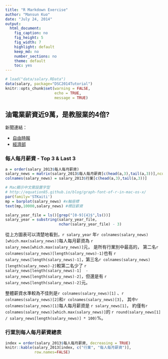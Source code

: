 ```yaml
---
title: "R Markdown Exercise"
author: "Mansun Kuo"
date: "July 24, 2014"
output:
  html_document:
    fig_caption: no
    fig_height: 5
    fig_width: 7
    highlight: default
    keep_md: no
    number_sections: no
    theme: default
    toc: yes
---
```



```r
# load("data/salary.RData")
data(salary, package="DSC2014Tutorial")
knitr::opts_chunk$set(warning = FALSE,
                      echo = TRUE,
                      message = TRUE)
```


## 油電業薪資近9萬，是教服業的4倍?

新聞連結：

- [自由時報](https://tw.news.yahoo.com/%E6%B2%B9%E9%9B%BB%E6%A5%AD%E8%96%AA%E8%B3%87%E8%BF%919%E8%90%AC-%E6%95%99%E6%9C%8D%E6%A5%AD%E7%9A%844%E5%80%8D-221333602.html)
- [經濟部](http://www.moea.gov.tw/Mns/populace/news/News.aspx?kind=1&menu_id=40&news_id=35719)


### 每人每月薪資 - Top 3 & Last 3

```r
a = order(salary_2013$每人每月薪資)
salary_news = matrix(salary_2013$每人每月薪資[c(head(a,3),tail(a,3))],ncol = 6)
colnames(salary_news) = salary_2013$行業[c(head(a,3),tail(a,3))]

# Mac顯示中文需設置字型
# http://equation85.github.io/blog/graph-font-of-r-in-mac-os-x/
par(family='STKaiti')
mp = barplot(salary_news) #x軸座標
text(mp,10000,salary_news) #標註薪資
```

```r
salary_year_file = ls()[grep("[0-9]{4}$",ls())]
salary_year = substring(salary_year_file,
                        nchar(salary_year_file) - 3)
```


從上方圖表可以清楚地看到，`r salary_year`
年`r colnames(salary_news)[which.max(salary_news)]`每人每月薪資為
`r salary_news[which.max(salary_news)]`元，
是所有行業別中最高的，
第二名`r colnames(salary_news)[length(salary_news)-1]`也有
`r salary_news[length(salary_news)-1]`，第三名`r colnames(salary_news)[length(salary_news)-2]`較第二名少了
`r salary_news[length(salary_news)-1]  - salary_news[length(salary_news)-2]`，但還是有
`r salary_news[length(salary_news)-2]`元。

整體薪資水準較為不佳則是`r colnames(salary_news)[1]`
、`r colnames(salary_news)[2]`和`r colnames(salary_news)[3]`，
其中`r colnames(salary_news)[1]`每人每月薪資是
`r salary_news[1]`，
約僅有`r colnames(salary_news)[which.max(salary_news)]`的
`r round(salary_news[1] / salary_news[length(salary_news)] * 100)`%。


### 行業別每人每月薪資總表

```r
index = order(salary_2013$每人每月薪資, decreasing = TRUE)
knitr::kable(salary_2013[index, c("行業", "每人每月薪資")], 
             row.names=FALSE)
```


